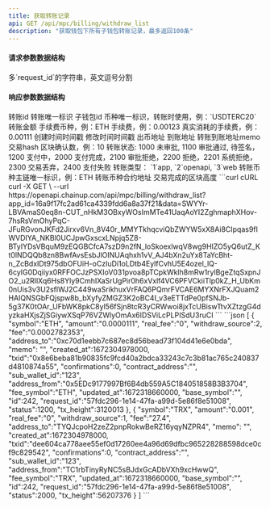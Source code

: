 ---
title: 获取转账记录
api: GET /api/mpc/billing/withdraw_list
description: "获取钱包下所有子钱包转账记录，最多返回100条"
---

#### 请求参数数据结构
<ParamField query="ids" type="string" required>
    多`request_id`的字符串，英文逗号分割
</ParamField>



#### 响应参数数据结构
<ResponseField type="object[ ]">
    <Expandable title="object">
        <ResponseField name="id" type="integer">转账id</ResponseField>
        <ResponseField name="request_id" type="string">转账唯一标识</ResponseField>
        <ResponseField name="sub_wallet_id" type="integer">子钱包id</ResponseField>
        <ResponseField name="symbol" type="string">币种唯一标识，转账时使用，例：`USDTERC20`</ResponseField>
        <ResponseField name="amount" type="string">转账金额</ResponseField>
        <ResponseField name="fee_symbol" type="string">手续费币种，例：ETH</ResponseField>
        <ResponseField name="fee" type="string">手续费，例：0.00123</ResponseField>
        <ResponseField name="real_fee" type="string">真实消耗的手续费，例：0.00111</ResponseField>
        <ResponseField name="created_at" type="long">创建时间时间戳</ResponseField>
        <ResponseField name="updated_at" type="long">修改时间时间戳</ResponseField>
        <ResponseField name="address_from" type="string">出币地址</ResponseField>
        <ResponseField name="address_to" type="string">到账地址</ResponseField>
        <ResponseField name="memo" type="string">转账到账地址memo</ResponseField>
        <ResponseField name="txid" type="string">交易hash</ResponseField>
        <ResponseField name="confirmations" type="integer">区块确认数，例：10</ResponseField>
        <ResponseField name="status" type="integer">转账状态: 1000 未审批, 1100 审批通过, 待签名，1200 支付中，2000 支付完成，2100 审批拒绝，2200 拒绝，2201 系统拒绝，2300 交易丢弃，2400 支付失败</ResponseField>
        <ResponseField name="withdraw_source" type="integer">转账类型： `1`app, `2`openapi, `3`web</ResponseField>
        <ResponseField name="base_symbol" type="string">转账币种主链唯一标识，例：ETH</ResponseField>
        <ResponseField name="contract_address" type="string">转账币种合约地址</ResponseField>
        <ResponseField name="tx_height" type="long">交易完成的区块高度</ResponseField>
    </Expandable>
</ResponseField>



<RequestExample>
  ```curl cURL
  curl -X GET \
  --url https://openapi.chainup.com/api/mpc/billing/withdraw_list?app_id=16a9f17fc2ad61ca4339fdd6a8a37f21&data=SWYYr-LBVAmaS0eq8n-CUT_nHkM3OBxyWOsImMTe41UaqAoYI2ZghmaphXHov-7hsRsVmOhyPqC-JFuRGvonJKFd2Jirxv6Vn_8V40r_MMYTkhqcviQbZWYW5xX8Ai8CIpqas9fIWVDIYA_NKBl0UCJpwGxscxLNpjq5Z8-BTyIYDsVBquM9zEQGBCfcA7szD9n2fN_loSkoexlwqV8wg9HIZO5yQ6utZ_Kt0lNDQQb8zn8BwfAvsEsbJlOINUAqhxh1vV_AJ4bXn2uYx8TaYcBht-n_ZcBdxIDt975dbOFUiH-oCzIuDi1oLDtb4EylfCvhU5E4ozel_lQ-6cyIG0Dqiiyx0RFFOCJzPSXIoV031pvoa8pTCpkWklh8mRw1rylBgeZtqSxpnJO2_u2RIlXq6Hs8Yly9CmhIXaSrUgPir0h6xVxlf4VC6PFVCkiiTlp0kZ_H_UbKm0nUis3v3U2sflWJ2C449waSrikhuxVrFAQ6PQmrFVCAE6MYXNrFXJQuam2HAIQNSGbFQjspw8b_bXyfyZMGZ3K2oBC4I_v3eETTdPe0pfSNJb-5g37K0tOAr_UFbWK8pkC8yl56fSjn8tcR3yCRWwoi8jxTcUBiswTtvXZtzgG4dyzkaHXjsZjSGiywXSqP76VZWlyOmAx6IDSViLcPLPISdU3ruCI
  ```
</RequestExample>



<ResponseExample>
```json
[
    {
        "symbol":"ETH",
        "amount":"0.0000111",
        "real_fee":"0",
        "withdraw_source":2,
        "fee":"0.0002782353",
        "address_to":"0xc70d1eebb7c687ec8d56bead73f104d41e6e0bda",
        "memo": "",
        "created_at":1672304978000,
        "txid":"0x8e6beba81b90835fc9fcd40a2bdca33243c7c3b81ac765c240837d4810874a55",
        "confirmations":0,
        "contract_address":"",
        "sub_wallet_id":"123",
        "address_from":"0x5EDc9177997Bf6B4db559A5C184051858B3B3704",
        "fee_symbol":"ETH",
        "updated_at":1672318660000,
        "base_symbol":"",
        "id":242,
        "request_id":"57fdc296-1e14-47fa-a99d-5e86f8e51008",
        "status":1200,
        "tx_height":3120013
    },
    {
        "symbol":"TRX",
        "amount":"0.001",
        "real_fee":"0",
        "withdraw_source":1,
        "fee":"27.4",
        "address_to":"TYQJcpoH2zeZ2pnpRokwBeRZ16yqyNZPR4",
        "memo": "",
        "created_at":1672304978000,
        "txid":"dee604ca778aee55ef0d17260ee4a96d69dfbc965228288598dce0cf9c829542",
        "confirmations":0,
        "contract_address":"",
        "sub_wallet_id":"123",
        "address_from":"TC1rbTinyRyNC5sBJdxGcADbVXh9xcHwwQ",
        "fee_symbol":"TRX",
        "updated_at":1672318660000,
        "base_symbol":"",
        "id":242,
        "request_id":"57fdc296-1e14-47fa-a99d-5e86f8e51008",
        "status":2000,
        "tx_height":56207376
    }
]
```
</ResponseExample>